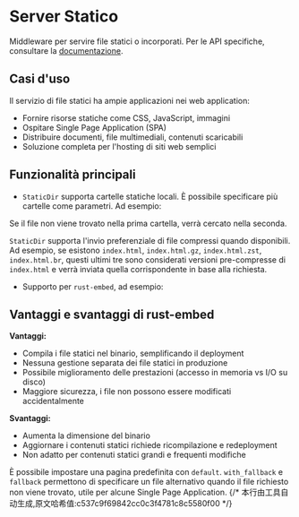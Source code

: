 # Server Statico


Middleware per servire file statici o incorporati. Per le API specifiche, consultare la [documentazione](https://docs.rs/salvo_extra/latest/salvo_extra/request_id/index.html).

## Casi d'uso
Il servizio di file statici ha ampie applicazioni nei web application:
- Fornire risorse statiche come CSS, JavaScript, immagini
- Ospitare Single Page Application (SPA)
- Distribuire documenti, file multimediali, contenuti scaricabili
- Soluzione completa per l'hosting di siti web semplici

## Funzionalità principali

- `StaticDir` supporta cartelle statiche locali. È possibile specificare più cartelle come parametri. Ad esempio:

<Tabs>
  <Tab label="main.rs">
<StaticDirListMainCode />
  </Tab>
  <Tab label="Cargo.toml">
<StaticDirListCargoCode />
  </Tab>
</Tabs>
  Se il file non viene trovato nella prima cartella, verrà cercato nella seconda.

`StaticDir` supporta l'invio preferenziale di file compressi quando disponibili. Ad esempio, se esistono `index.html`, `index.html.gz`, `index.html.zst`, `index.html.br`, questi ultimi tre sono considerati versioni pre-compresse di `index.html` e verrà inviata quella corrispondente in base alla richiesta.

- Supporto per `rust-embed`, ad esempio:

## Vantaggi e svantaggi di rust-embed

**Vantaggi:**
- Compila i file statici nel binario, semplificando il deployment
- Nessuna gestione separata dei file statici in produzione
- Possibile miglioramento delle prestazioni (accesso in memoria vs I/O su disco)
- Maggiore sicurezza, i file non possono essere modificati accidentalmente

**Svantaggi:**
- Aumenta la dimensione del binario
- Aggiornare i contenuti statici richiede ricompilazione e redeployment
- Non adatto per contenuti statici grandi e frequenti modifiche

<Tabs>
  <Tab label="main.rs">
<StaticEmbedFilesMainCode />
  </Tab>
  <Tab label="Cargo.toml">
<StaticEmbedFilesCargoCode />
  </Tab>
</Tabs>

È possibile impostare una pagina predefinita con `default`. `with_fallback` e `fallback` permettono di specificare un file alternativo quando il file richiesto non viene trovato, utile per alcune Single Page Application.
{/* 本行由工具自动生成,原文哈希值:c537c9f69842cc0c3f4781c8c5580f00 */}